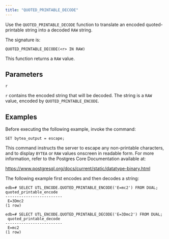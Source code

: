 ```yaml
---
title: "QUOTED_PRINTABLE_DECODE"
---
```


Use the `QUOTED_PRINTABLE_DECODE` function to translate an encoded quoted-printable string into a decoded `RAW` string.

The signature is:

```text
QUOTED_PRINTABLE_DECODE(<r> IN RAW)
```

This function returns a `RAW` value.

## Parameters

`r`

 `r` contains the encoded string that will be decoded. The string is a `RAW` value, encoded by `QUOTED_PRINTABLE_ENCODE`.

## Examples

Before executing the following example, invoke the command:

```
SET bytea_output = escape;
```

This command instructs the server to escape any non-printable characters, and to display `BYTEA` or `RAW` values onscreen in readable form. For more information, refer to the Postgres Core Documentation available at:

<https://www.postgresql.org/docs/current/static/datatype-binary.html>

The following example first encodes and then decodes a string:

```text
edb=# SELECT UTL_ENCODE.QUOTED_PRINTABLE_ENCODE('E=mc2') FROM DUAL;
quoted_printable_encode
-------------------------
 E=3Dmc2
(1 row)

edb=# SELECT UTL_ENCODE.QUOTED_PRINTABLE_DECODE('E=3Dmc2') FROM DUAL;
 quoted_printable_decode
-------------------------
 E=mc2
(1 row)
```
